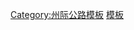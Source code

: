 {{Navbox
|state=autocollapse
|image=[[Image:I-95.svg|40px]]
|name=95号州际公路及其辅助线
|title=[[95號州際公路|<font color=white>95号州际公路</font>]]<font color=white>及其</font>[[美國州際公路輔助線列表|<font color=white>辅助线</font>]]
|titlestyle= background:#006A4D; color:white;
|listclass=hlist
|list1=*'''[[95号州际公路佛罗里达州段|佛罗里达州]]'''
**[[195号州际公路 (佛罗里达州)|195]]
**[[295号州际公路 (佛罗里达州)|295]]
**[[395号州际公路 (佛罗里达州)|395]]
**[[595号州际公路 (佛罗里达州)|595]]
**[[795号州际公路 (佛罗里达)|795]]<sup>2</sup>
*'''[[95号州际公路佐治亚州段|佐治亚州段]]'''
*'''[[95号州际公路南卡罗来纳州段|南卡罗来纳州段]]'''
*'''[[95号州际公路北卡罗来纳州段|北卡罗来纳州]]'''
**[[295号州际公路 (北卡罗来纳州)|295]]<sup>2</sup>
**[[495号州际公路 (北卡罗来纳州)|495]]
**[[795号州际公路 (北卡罗来纳州)|795]]
*'''[[95号州际公路弗吉尼亚州段|弗吉尼亚州]]'''
**[[195号州际公路 (弗吉尼亚州)|195]]
**[[295号州际公路 (弗吉尼亚州)|295]]
**[[395号州际公路 (华盛顿特区至弗吉尼亚州)|395]]
**[[495号州际公路 (首都环线)|495]]
**[[595号州际公路 (弗吉尼亚州)|595]]<sup>1</sup>
**[[896号弗吉尼亚州州道|895]]<sup>1</sup>
*'''[[95号州际公路哥伦比亚特区段|哥伦比亚特区段]]'''
**[[295号州际公路 (华盛顿特区)|295]]
**[[395号州际公路 (华盛顿特区至弗吉尼亚州)|395]]
**[[495号州际公路 (首都环线)|495]]
**[[695号州际公路 (华盛顿特区)|695]]
*'''[[95号州际公路马里兰州段|马里兰州段]]'''
**[[195号州际公路 (马里兰州)|195]]
**[[295号州际公路 (华盛顿特区)|295]]
**[[395号州际公路 (马里兰州)|395]]
**[[495号州际公路 (首都环线)|495]]
**[[595号州际公路 (马里兰州)|595]]<sup>4</sup>
**[[695号州际公路 (马里兰州)|695]]
**[[795号州际公路 (马里兰州)|795]]
**[[895号州际公路 (马里兰州)|895]]
*'''[[95号州际公路特拉华州段|特拉华州段]]'''
**[[295号州际公路 (特拉华州至新泽西州)|295]]
**[[495号州际公路 (德拉维尔州)|495]]
**[[895号州际公路 (德拉维尔州)|895]]<sup>1</sup>
*'''[[95号州际公路宾夕法尼亚州段|宾夕法尼亚州段]]'''<!--not including 695 since it was only an early proposed number-->
**[[195号州际公路 (新泽西州)|195]]<sup>2</sup>
**[[695号州际公路 (宾夕法尼亚州)|695]]<sup>3</sup>
**[[895号州际公路 (新泽西州至宾夕法尼亚州)|895]]<sup>3</sup>
*'''[[95号州际公路新泽西州段|新泽西州]]'''
**[[195号州际公路 (新泽西州)|195]]
**[[295号州际公路 (特拉华州至新泽西州)|295]]
**[[495号新泽西州州道|495]]<sup>1</sup>
**[[695号州际公路 (新泽西)|695]]<sup>3</sup>
**[[895号州际公路 (新泽西州至宾夕法尼亚州)|895]]<sup>3</sup>
*'''[[95号州际公路纽约州段|纽约州段]]'''
**[[295號州際公路 (紐約州)|295]]
**[[495号州际公路 (纽约州)|495]]
**[[695号州际公路 (纽约州)|695]]
**[[895号州际公路 (纽约州)|895]]
*'''[[95号州际公路康涅狄格州段|康涅狄格州段]]'''
**[[395号州际公路 (康涅狄格州)|395]]
**[[495号州际公路 (康涅狄格州)|495]]<sup>3</sup>
*'''[[95号州际公路罗德岛州段|罗德岛州段]]'''
**[[195号州际公路 (罗德岛州至马萨诸塞州)|195]]
**[[295号州际公路 (罗德岛州至马萨诸塞州)|295]]
**[[895号州际公路 (罗德岛州至马萨诸塞州)|895]]<sup>3</sup>
*'''[[95号州际公路马萨诸塞州段|马萨诸塞州段]]'''
**[[195号州际公路 (罗德岛州至马萨诸塞州)|195]]
**[[295号州际公路 (罗德岛州至马萨诸塞州)|295]]
**[[395号州际公路 (康涅狄格州)|395]]
**[[495号州际公路 (马萨诸塞州)|495]]
**[[695号州际公路 (马萨诸塞州)|695]]<sup>3</sup>
**[[895号州际公路 (罗德岛州至马萨诸塞州)|895]]<sup>3</sup>
*'''[[95号州际公路新罕布什尔州段|新罕布什尔州段]]'''
*'''[[95号州际公路缅因州段|缅因州段]]'''
**[[195号州际公路 (缅因州)|195]]
**[[295号州际公路 (缅因州)|295]]
**[[395号州际公路 (缅因州)|395]]
**[[495号州际公路 (缅因州)|495]]<sup>4</sup>
|list2=*<sup>1</sup>已取消
*<sup>2</sup>计划中
*<sup>3</sup>未建成
*<sup>4</sup>未标号}}
<noinclude>
[[Category:州际公路模板]]
[[Category:95號州際公路|模板]]
</noinclude>